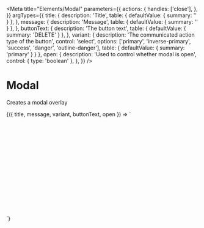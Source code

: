 
<Meta
  title="Elements/Modal"
  parameters={{
    actions: {
      handles: ['close'],
    },
  }}
  argTypes={{
    title: {
      description: 'Title',
      table: { defaultValue: { summary: '' } },
    },
    message: {
      description: 'Message',
      table: { defaultValue: { summary: '' } },
    },
    buttonText: {
      description: 'The button text',
      table: { defaultValue: { summary: 'DELETE' } },
    },
    variant: {
      description: 'The communicated action type of the button',
      control: 'select',
      options: ['primary', 'inverse-primary', 'success', 'danger', 'outline-danger'],
      table: { defaultValue: { summary: 'primary' } }
    },
    open: {
      description: 'Used to control whether modal is open',
      control: { type: 'boolean' },
    },
  }}
/>

# Modal

Creates a modal overlay

<Canvas>
  <Story
    name='Delete'
    args={{
      title: 'Delete example.',
      message: 'Are you sure you want to delete this?',
      buttonText: 'DELETE',
      variant: 'danger',
      open: true,
    }}
  >
    {({ title, message, variant, buttonText, open }) => `
      <div style="height: 16rem">
        <v-modal
          ${open ? "open" : ""}
          title='${title}'
          message='${message}'
        >
          <v-button
            class='ml-4'
            variant='${variant}'
            label='${buttonText}'
            slot='action'
          />
        </v-modal>
      </div>
    `}
  </Story>
</Canvas>
